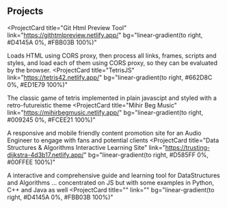 ## Projects




<ProjectCard
  title="Git Html Preview Tool"
  link="https://githtmlpreview.netlify.app/"
  bg="linear-gradient(to right, #D4145A 0%, #FBB03B 100%)"
>
  Loads HTML using CORS proxy, then process all links, frames, scripts and
  styles, and load each of them using CORS proxy, so they can be evaluated by
  the browser.
</ProjectCard>
<ProjectCard
  title="TetrisJS"
  link="https://tetris42.netlify.app/"
  bg="linear-gradient(to right, #662D8C 0%, #ED1E79 100%)"
>
  The classic game of tetris implemented in plain javascipt and styled with a
  retro-futureistic theme
</ProjectCard>
<ProjectCard
  title="Mihir Beg Music"
  link="https://mihirbegmusic.netlify.app/"
  bg="linear-gradient(to right, #009245 0%, #FCEE21 100%)"
>
  A responsive and mobile friendly content promotion site for an Audio Engineer
  to engage with fans and potential clients
</ProjectCard>
<ProjectCard
  title="Data Structures & Algorithms Interactive Learning Site"
  link="https://trusting-dijkstra-4d3b17.netlify.app/"
  bg="linear-gradient(to right, #D585FF 0%, #00FFEE 100%)"
>
A interactive and comprehensive guide and learning tool for DataStructures and Algorithms ... concentrated on JS but with some examples in Python, C++ and Java as well
</ProjectCard>
<ProjectCard
  title=""
  link=""
  bg="linear-gradient(to right, #D4145A 0%, #FBB03B 100%)"
>

</ProjectCard>


